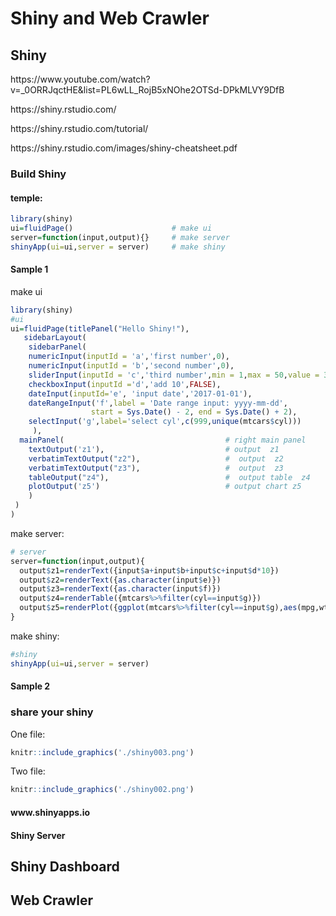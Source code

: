 # Shiny and Web Crawler
## Shiny

https://www.youtube.com/watch?v=_0ORRJqctHE&list=PL6wLL_RojB5xNOhe2OTSd-DPkMLVY9DfB

https://shiny.rstudio.com/

https://shiny.rstudio.com/tutorial/


https://shiny.rstudio.com/images/shiny-cheatsheet.pdf

### Build Shiny

#### temple:
```r
library(shiny)
ui=fluidPage()                      # make ui
server=function(input,output){}     # make server
shinyApp(ui=ui,server = server)     # make shiny
```

#### Sample 1

make ui
```r
library(shiny)
#ui
ui=fluidPage(titlePanel("Hello Shiny!"),                                      # title 
   sidebarLayout(                                                             # type of layout
    sidebarPanel(                                                             # left side panel
    numericInput(inputId = 'a','first number',0),                             # numericInput into a and defalt is 0 
    numericInput(inputId = 'b','second number',0),                            # numericInput into b and defalt is 0 
    sliderInput(inputId = 'c','third number',min = 1,max = 50,value = 30),    # numericInput into c and defalt is 30
    checkboxInput(inputId ='d','add 10',FALSE),                               # 1/0 into d and defalt is 0 
    dateInput(inputId='e', 'input date','2017-01-01'),                        # date input to e
    dateRangeInput('f',label = 'Date range input: yyyy-mm-dd',                # date range to f
                  start = Sys.Date() - 2, end = Sys.Date() + 2),
    selectInput('g',label='select cyl',c(999,unique(mtcars$cyl)))             # selectInput to g
     ),
  mainPanel(                                    # right main panel
    textOutput('z1'),                           # output  z1
    verbatimTextOutput("z2"),                   #  output  z2
    verbatimTextOutput("z3"),                   #  output  z3
    tableOutput("z4"),                          #  output table  z4
    plotOutput('z5')                            # output chart z5
    )
 )
)
```


make server:
```r
# server
server=function(input,output){ 
  output$z1=renderText({input$a+input$b+input$c+input$d*10})           # output  number (z1 =a+b+c+d) as text 
  output$z2=renderText({as.character(input$e)})                         # output date z2 as text
  output$z3=renderText({as.character(input$f)})                         # output date z3 as text
  output$z4=renderTable({mtcars%>%filter(cyl==input$g)})                # output date z4 as table
  output$z5=renderPlot({ggplot(mtcars%>%filter(cyl==input$g),aes(mpg,wt))+geom_point()}) # output date z5 as plot
}
```
make shiny:
```r
#shiny
shinyApp(ui=ui,server = server)
```

#### Sample 2

### share your shiny 

One file:
```r
knitr::include_graphics('./shiny003.png')
```

Two file:
```r
knitr::include_graphics('./shiny002.png')
```

#### www.shinyapps.io 

#### Shiny Server

## Shiny Dashboard

## Web Crawler
